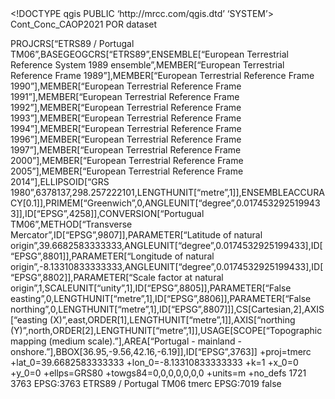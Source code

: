 <!DOCTYPE qgis PUBLIC 'http://mrcc.com/qgis.dtd' 'SYSTEM'>
<qgis version="3.28.15-Firenze">
  <identifier>Cont_Conc_CAOP2021</identifier>
  <parentidentifier></parentidentifier>
  <language>POR</language>
  <type>dataset</type>
  <title>Cont_Conc_CAOP2021</title>
  <abstract></abstract>
  <contact>
    <name></name>
    <organization></organization>
    <position></position>
    <voice></voice>
    <fax></fax>
    <email></email>
    <role></role>
  </contact>
  <links/>
  <fees></fees>
  <encoding></encoding>
  <crs>
    <spatialrefsys nativeFormat="Wkt">
      <wkt>PROJCRS["ETRS89 / Portugal TM06",BASEGEOGCRS["ETRS89",ENSEMBLE["European Terrestrial Reference System 1989 ensemble",MEMBER["European Terrestrial Reference Frame 1989"],MEMBER["European Terrestrial Reference Frame 1990"],MEMBER["European Terrestrial Reference Frame 1991"],MEMBER["European Terrestrial Reference Frame 1992"],MEMBER["European Terrestrial Reference Frame 1993"],MEMBER["European Terrestrial Reference Frame 1994"],MEMBER["European Terrestrial Reference Frame 1996"],MEMBER["European Terrestrial Reference Frame 1997"],MEMBER["European Terrestrial Reference Frame 2000"],MEMBER["European Terrestrial Reference Frame 2005"],MEMBER["European Terrestrial Reference Frame 2014"],ELLIPSOID["GRS 1980",6378137,298.257222101,LENGTHUNIT["metre",1]],ENSEMBLEACCURACY[0.1]],PRIMEM["Greenwich",0,ANGLEUNIT["degree",0.0174532925199433]],ID["EPSG",4258]],CONVERSION["Portugual TM06",METHOD["Transverse Mercator",ID["EPSG",9807]],PARAMETER["Latitude of natural origin",39.6682583333333,ANGLEUNIT["degree",0.0174532925199433],ID["EPSG",8801]],PARAMETER["Longitude of natural origin",-8.13310833333333,ANGLEUNIT["degree",0.0174532925199433],ID["EPSG",8802]],PARAMETER["Scale factor at natural origin",1,SCALEUNIT["unity",1],ID["EPSG",8805]],PARAMETER["False easting",0,LENGTHUNIT["metre",1],ID["EPSG",8806]],PARAMETER["False northing",0,LENGTHUNIT["metre",1],ID["EPSG",8807]]],CS[Cartesian,2],AXIS["easting (X)",east,ORDER[1],LENGTHUNIT["metre",1]],AXIS["northing (Y)",north,ORDER[2],LENGTHUNIT["metre",1]],USAGE[SCOPE["Topographic mapping (medium scale)."],AREA["Portugal - mainland - onshore."],BBOX[36.95,-9.56,42.16,-6.19]],ID["EPSG",3763]]</wkt>
      <proj4>+proj=tmerc +lat_0=39.6682583333333 +lon_0=-8.13310833333333 +k=1 +x_0=0 +y_0=0 +ellps=GRS80 +towgs84=0,0,0,0,0,0,0 +units=m +no_defs</proj4>
      <srsid>1721</srsid>
      <srid>3763</srid>
      <authid>EPSG:3763</authid>
      <description>ETRS89 / Portugal TM06</description>
      <projectionacronym>tmerc</projectionacronym>
      <ellipsoidacronym>EPSG:7019</ellipsoidacronym>
      <geographicflag>false</geographicflag>
    </spatialrefsys>
  </crs>
  <extent>
    <spatial minx="0" maxz="0" minz="0" maxx="0" dimensions="2" crs="EPSG:3763" maxy="0" miny="0"/>
    <temporal>
      <period>
        <start></start>
        <end></end>
      </period>
    </temporal>
  </extent>
</qgis>
